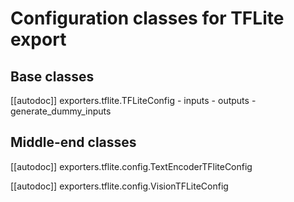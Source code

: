 <!--Copyright 2023 The HuggingFace Team. All rights reserved.

Licensed under the Apache License, Version 2.0 (the "License"); you may not use this file except in compliance with
the License. You may obtain a copy of the License at

http://www.apache.org/licenses/LICENSE-2.0

Unless required by applicable law or agreed to in writing, software distributed under the License is distributed on
an "AS IS" BASIS, WITHOUT WARRANTIES OR CONDITIONS OF ANY KIND, either express or implied. See the License for the
specific language governing permissions and limitations under the License.
-->

# Configuration classes for TFLite export

## Base classes

[[autodoc]] exporters.tflite.TFLiteConfig
    - inputs
    - outputs
    - generate_dummy_inputs

## Middle-end classes

[[autodoc]] exporters.tflite.config.TextEncoderTFliteConfig

[[autodoc]] exporters.tflite.config.VisionTFLiteConfig
